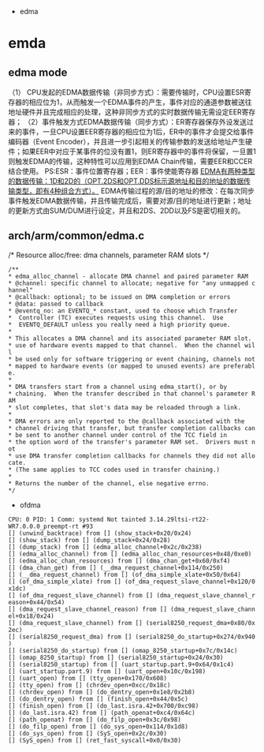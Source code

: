 * edma
= emda =
== edma mode ==
（1） CPU发起的EDMA数据传输（非同步方式）：需要传输时，CPU设置ESR寄存器的相应位为1，从而触发一个EDMA事件的产生，事件对应的通道参数被送往地址硬件并且完成相应的处理，这种非同步方式的实时数据传输无需设定EER寄存器；
（2）事件触发方式EDMA数据传输（同步方式）：ER寄存器保存外设发送过来的事件，一旦CPU设置EER寄存器的相应位为1后，ER中的事件才会提交给事件编码器（Event Encoder），并且进一步引起相关的传输参数的发送给地址产生硬件；如果EER中对应于某事件的位没有置1，则ER寄存器中的事件将保留，一旦置1则触发EDMA的传输，这种特性可以应用到EDMA Chain传输，需要EER和CCER结合使用。
PS:ESR：事件位置寄存器；EER：事件使能寄存器
[[EDMA有两种类型的数据传输：1D和2D的（OPT.2DS和OPT.DDS标示源地址和目的地址的数据传输类型，即有4种组合方式）。]]
EDMA传输过程的源/目的地址的修改：在每次同步事件触发EDMA数据传输，并且传输完成后，需要对源/目的地址进行更新；地址的更新方式由SUM/DUM进行设定，并且和2DS、2DD以及FS是密切相关的。
== arch/arm/common/edma.c ==
/* Resource alloc/free:  dma channels, parameter RAM slots */

 /**
 * edma_alloc_channel - allocate DMA channel and paired parameter RAM
 * @channel: specific channel to allocate; negative for "any unmapped channel"
 * @callback: optional; to be issued on DMA completion or errors
 * @data: passed to callback
 * @eventq_no: an EVENTQ_* constant, used to choose which Transfer
 *	Controller (TC) executes requests using this channel.  Use
 *	EVENTQ_DEFAULT unless you really need a high priority queue.
 *
 * This allocates a DMA channel and its associated parameter RAM slot.
 * use of hardware events mapped to that channel.  When the channel will
 * be used only for software triggering or event chaining, channels not
 * mapped to hardware events (or mapped to unused events) are preferable.
 *
 * DMA transfers start from a channel using edma_start(), or by
 * chaining.  When the transfer described in that channel's parameter RAM
 * slot completes, that slot's data may be reloaded through a link.
 *
 * DMA errors are only reported to the @callback associated with the
 * channel driving that transfer, but transfer completion callbacks can
 * be sent to another channel under control of the TCC field in
 * the option word of the transfer's parameter RAM set.  Drivers must not
 * use DMA transfer completion callbacks for channels they did not allocate.
 * (The same applies to TCC codes used in transfer chaining.)
 *
 * Returns the number of the channel, else negative errno.
 */
 

* ofdma
 CPU: 0 PID: 1 Comm: systemd Not tainted 3.14.29ltsi-rt22-WR7.0.0.0_preempt-rt #93
 [<c0017860>] (unwind_backtrace) from [<c0013d24>] (show_stack+0x20/0x24)
 [<c0013d24>] (show_stack) from [<c080a3b4>] (dump_stack+0x24/0x28)
 [<c080a3b4>] (dump_stack) from [<c00224b0>] (edma_alloc_channel+0x2c/0x238)
 [<c00224b0>] (edma_alloc_channel) from [<c03e2010>] (edma_alloc_chan_resources+0x48/0xe0)
 [<c03e2010>] (edma_alloc_chan_resources) from [<c03df49c>] (dma_chan_get+0x60/0xf4)
 [<c03df49c>] (dma_chan_get) from [<c03e0744>] (__dma_request_channel+0x114/0x250)
 [<c03e0744>] (__dma_request_channel) from [<c03e1514>] (of_dma_simple_xlate+0x50/0x64)
 [<c03e1514>] (of_dma_simple_xlate) from [<c03e1704>] (of_dma_request_slave_channel+0x120/0x1dc)
 [<c03e1704>] (of_dma_request_slave_channel) from [<c03df618>] (dma_request_slave_channel_reason+0x44/0x54)
 [<c03df618>] (dma_request_slave_channel_reason) from [<c03df640>] (dma_request_slave_channel+0x18/0x24)
 [<c03df640>] (dma_request_slave_channel) from [<c0419838>] (serial8250_request_dma+0x80/0x2ec)
 [<c0419838>] (serial8250_request_dma) from [<c0418db0>] (serial8250_do_startup+0x274/0x940)
 [<c0418db0>] (serial8250_do_startup) from [<c041ac40>] (omap_8250_startup+0x7c/0x14c)
 [<c041ac40>] (omap_8250_startup) from [<c04194a0>] (serial8250_startup+0x24/0x30)
 [<c04194a0>] (serial8250_startup) from [<c0413f74>] (uart_startup.part.9+0x64/0x1c4)
 [<c0413f74>] (uart_startup.part.9) from [<c0414a68>] (uart_open+0x10c/0x198)
 [<c0414a68>] (uart_open) from [<c03f7594>] (tty_open+0x170/0x608)
 [<c03f7594>] (tty_open) from [<c014912c>] (chrdev_open+0xcc/0x18c)
 [<c014912c>] (chrdev_open) from [<c0142e44>] (do_dentry_open+0x1e8/0x2b8)
 [<c0142e44>] (do_dentry_open) from [<c0143438>] (finish_open+0x44/0x5c)
 [<c0143438>] (finish_open) from [<c01526ec>] (do_last.isra.42+0x700/0xc98)
 [<c01526ec>] (do_last.isra.42) from [<c0152d48>] (path_openat+0xc4/0x64c)
 [<c0152d48>] (path_openat) from [<c015426c>] (do_filp_open+0x3c/0x98)
 [<c015426c>] (do_filp_open) from [<c01440d0>] (do_sys_open+0x114/0x1d8)
 [<c01440d0>] (do_sys_open) from [<c01441c0>] (SyS_open+0x2c/0x30)
 [<c01441c0>] (SyS_open) from [<c000f840>] (ret_fast_syscall+0x0/0x30)
